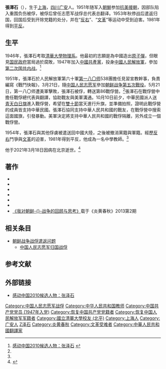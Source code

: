 {{Infobox person
| 图像    = 
| 图像大小 = 
| 图像说明 = 
| 姓名     = 張澤石
| 字      = 
| 笔名    = 
| 出生日期 = 1929年7月
| 出生地點 = {{ROC}}[[上海|上海]]
| 逝世日期 = {{Death date and age|2021|3|18|1929|7}}
| 逝世地點 = {{PRC}}[[北京|北京]]
| 职业    = [[軍人|軍人]]
| 国籍    =  {{ROC}}（－1949年）<br>{{PRC}}（1949年－）
| party   = {{CPC}}（1947年－1953年）（開除黨籍）
| 种族    = [[汉族|汉族]]
| 教育程度 = 
| 語言 =  
| 母校     = [[清華大學|清華大學]]物理系
| 创作时期 = 
| 体裁     = 
| 主题     = 
| 文学运动 = 
| 代表作  = 《我從美軍集中營歸來》<br /> 《戰俘手記》
}}
'''張澤石'''（{{bd|1929年|7月|2021年|3月18日|catIdx=Z}}），生于[[上海|上海]]，[[四川|四川]][[广安市|广安]]人。1951年随军入[[朝鮮|朝鮮]]参加[[抗美援朝|抗美援朝]]，因部队陷入重围负伤被俘，被俘后曾任志愿军战俘总代表总翻译。1953年秋停战后遣返归国，回国后受到开除党籍的处分，并在“[[反右|反右]]”、“[[文革|文革]]”等运动中受到迫害。1981年得到[[平反|平反]]。

==生平==
1946年，張澤石考取[[清華大學物理系|清華大學物理系]]。他最初的志願是為中國造出[[原子彈|原子彈]]，但眼見[[国民政府|国民政府]]當局過於腐敗，1947年加入[[中國共產黨|中國共產黨]]，投身[[中國人民解放軍|中國人民解放軍]]，參加[[第二次国共内战|第二次国共内战]]。<ref name="央视">[http://news.sina.com.cn/c/2010-11-26/162421539703.shtml 感动中国2010候选人物：张泽石] {{Wayback|url=http://news.sina.com.cn/c/2010-11-26/162421539703.shtml |date=20120331012719 }}</ref>

1951年，張澤石於人民解放軍第六十軍[[中国人民解放军步兵第一八〇师|第一八〇师]]538團擔任見習宣教幹事，負責編寫《戰鬥快報》，3月21日，隨[[中国人民志愿军|中国人民志愿军]]參加[[朝鲜战争|朝鲜战争]][[第五次战役_(志愿军入朝)|第五次戰役]]。5月21日，第一八〇师遭美軍擊敗，張澤石被俘，轉送第86戰俘營。<ref name="央视"/>張澤石在戰俘營中擔任戰俘總代表與翻譯，協助戰友與美軍溝通。10月10日前夕，中華民國派人送[[青天白日旗|青天白日旗]]進入戰俘營，希望在[[雙十節|雙十節]]當天進行升旗，並準備拍照，證明此戰俘營的成員皆支持中華民國。張澤石協同支持中華人民共和國的戰友，在戰俘營中搜索這面國旗，引發暴動。美軍決定將支持中華人民共和國的戰俘隔離，另外成立一個戰俘營。

1954年，張澤石與其他俘虜被遣送回中國大陸，之後被撤消黨籍與軍籍。經歷[[反右|反右]]鬥爭與[[文革|文革]]的迫害，1981年得到平反，他成為一名中學教師。<ref name="央视"/>

他于2021年3月18日因病在北京逝世。<ref>{{cite magazine
| title = 张泽石学长逝世
| url = https://www.tsinghua.org.cn/__local/A/7C/E3/5B501DC9341AD5E697402831CC1_427F51B9_AC827.pdf
| lay-url = https://www.tsinghua.org.cn/mtpt/qhxytx/zxyd/a2021/f86q.htm
| magazine = 《清华校友通讯》
| issue = 2期（复86期）
| year = 2021年
| page = 134
| language = zh-cn
| access-date = 2022-03-31
| archive-date = 2022-03-31
| archive-url = https://web.archive.org/web/20220331221655/https://www.tsinghua.org.cn/__local/A/7C/E3/5B501DC9341AD5E697402831CC1_427F51B9_AC827.pdf
}}</ref>

==著作==
* {{cite book|title=《我从美军集中营归来》|url=http://books.google.com/books?id=H8zTAAAAMAAJ|date=1988年7月|publisher=中国文史出版社|access-date=2014-04-04|archive-date=2014-07-04|archive-url=https://web.archive.org/web/20140704131658/http://books.google.com/books?id=H8zTAAAAMAAJ|dead-url=no}}
* {{cite book|title=《战俘手记》|url=http://books.google.com/books?id=7j1PngEACAAJ|date=1995年|publisher=青海人民出版社|isbn=978-7-225-00967-4|access-date=2014-04-04|archive-date=2014-07-04|archive-url=https://web.archive.org/web/20140704131732/http://books.google.com/books?id=7j1PngEACAAJ|dead-url=no}}
* {{cite book|title=《志愿军战俘纪实: 美军集中营亲历记》|url=http://books.google.com/books?id=PQN5AAAACAAJ|date=1996年|publisher=中国文史出版社|isbn=978-7-5034-0788-8|access-date=2014-04-04|archive-date=2014-07-04|archive-url=https://web.archive.org/web/20140704131947/http://books.google.com/books?id=PQN5AAAACAAJ|dead-url=no}}
* {{cite book|title=《七月里的石榴花: 张露萍烈士传略》|url=http://books.google.com/books?id=Ea06AAAACAAJ|date=2003年|publisher=中共党史出版社|isbn=978-7-80136-906-2|access-date=2014-04-04|archive-date=2014-07-04|archive-url=https://web.archive.org/web/20140704130752/http://books.google.com/books?id=Ea06AAAACAAJ|dead-url=no}}
* {{cite book|title=《我的朝鲜战争: 一个志愿军战俘的六十年回忆》|url=http://books.google.com/books?id=mwrAXwAACAAJ|date=2011年|publisher=金城出版社|isbn=978-7-80251-773-8|access-date=2014-04-04|archive-date=2014-07-04|archive-url=https://web.archive.org/web/20140704131905/http://books.google.com/books?id=mwrAXwAACAAJ|dead-url=no}}
* {{cite book|author1=张泽石|author2=高延赛|title=《孤島: 抗美援朝志愿军战俘在台湾》|url=http://books.google.com/books?id=38NckgEACAAJ|date=2012年9月|publisher=金城出版社|isbn=978-7-80251-956-5|access-date=2014-04-04|archive-date=2014-07-04|archive-url=https://web.archive.org/web/20140704131703/http://books.google.com/books?id=38NckgEACAAJ|dead-url=no}}
*[https://web.archive.org/web/20140407101550/http://history.sohu.com/20130624/n379714545.shtml 《我对朝鲜-{}-战争的回顾与思考》]载于《炎黄春秋》2013第2期

== 相关条目 ==
* [[朝鲜战争战俘遣返问题|朝鲜战争战俘遣返问题]]
** [[中国人民志愿军归国战俘|中国人民志愿军归国战俘]]

== 参考文献 ==
{{Reflist}}

== 外部链接 ==
*[http://news.sina.com.cn/c/2010-11-26/162421539703.shtml 感动中国2010候选人物：张泽石] {{Wayback|url=http://news.sina.com.cn/c/2010-11-26/162421539703.shtml |date=20120331012719 }}

{{DEFAULTSORT:Z}}
[[Category:中国人民志愿军战俘|Category:中国人民志愿军战俘]]
[[Category:中华人民共和国教师|Category:中华人民共和国教师]]
[[Category:中国共产党党员_(1947年入党)|Category:中国共产党党员 (1947年入党)]]
[[Category:恢复中国共产党党籍者|Category:恢复中国共产党党籍者]]
[[Category:恢复中国人民解放军军籍者|Category:恢复中国人民解放军军籍者]]
[[Category:國立清華大學校友_(北平)|Category:國立清華大學校友 (北平)]]
[[Category:上海人|Category:上海人]]
[[Category:广安人|Category:广安人]]
[[Category:张姓|Z泽石]]
[[Category:炎黄春秋|Category:炎黄春秋]]
[[Category:文革受难者|Category:文革受难者]]
[[Category:中華人民共和國翻譯家|Category:中華人民共和國翻譯家]]
